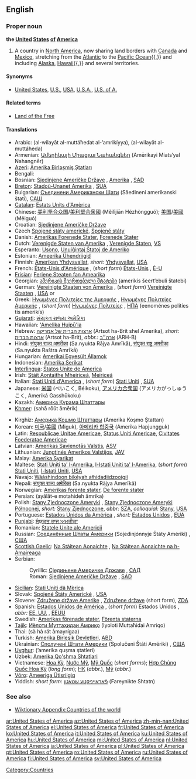 ==English==

===Proper noun===
'''the [[united|United]] [[states|States]] [[of]] [[America]]'''

# A country in [[North America]], now sharing land borders with [[Canada]] and [[Mexico]], stretching from the [[Atlantic Ocean|Atlantic]] to the [[Pacific Ocean]]{{,}} and including [[Alaska]], [[Hawaii]]{{,}} and several territories.

====Synonyms====
*{{italbrac-colon|country in North America}} [[United States]], [[U.S.]], [[USA]], [[U.S.A.]], [[U.S. of A.]]

====Related terms====
*[[Land of the Free]]

====Translations====
{{top}}
*Arabic: {{ARchar|[[الولايات المتحدة الامريكية]]}} (al-wilayāt al-muttáħedat al-’amrikíyya), {{ARchar|[[الولايات المتحدة]]}} (al-wilayāt al-muttáħeda) {{f|p}}
*Armenian: [[Ամերիկայի Միացյալ Նահանգներ]] (Amērikayi Miats‘yal Nahangnēr)
*[[Azeri]]: [[Amerika Birləşmiş Ştatları]]
*Bengali: {{BNchar|[[মার্কিন যুক্তরাষ্ট্র]]}}
*Bosnian: [[Sjedinjene Američke Države]] {{f|p}}, [[Amerika]] {{f}}, [[SAD]]
*[[Breton]]: [[Stadoù-Unanet Amerika]] {{f|p}}, [[SUA]]
*Bulgarian: [[Съединени Американски Щати]] (Sǎedineni amerikanski štati), [[САЩ]]
*[[Catalan]]: [[Estats Units d'Amèrica]] {{m|p}}
*Chinese: [[美利坚合众国]]/[[美利堅合衆國]] (Měilìjiān Hézhòngguó); [[美国]]/[[美國]] (Měiguó)
*Croatian: [[Sjedinjene Američke Države]] {{f|p}}
*Czech [[Spojené státy americké]], [[Spojené státy]]
*Danish: [[Amerikas Forenede Stater]], [[Forenede Stater]]
*Dutch: [[Verenigde Staten van Amerika]] {{f|p}}, [[Verenigde Staten]], [[VS]]
*Esperanto: [[Usono]], [[Unuiĝintaj Ŝtatoj de Ameriko]]
*Estonian: [[Ameerika Ühendriigid]]
*Finnish: [[Amerikan Yhdysvallat]], ''short:'' [[Yhdysvallat]], [[USA]]
*French: [[États-Unis d'Amérique]] {{m|p}}, (''short form'') [[États-Unis]] {{m|p}}, [[É-U]]
*[[Frisian]]: [[Feriene Steaten fan Amearika]]
*Georgian: [[ამერიკის შეერთებული შტატები]] (amerikis šeert‘ebuli štatebi)
*German: [[Vereinigte Staaten von Amerika]] {{m|p}}, (''short form'') [[Vereinigte Staaten]] {{m|p}}, [[USA]] {{m|p}} or {{f|s}}
*Greek: [[Ηνωμένες Πολιτείες της Αμερικής]] {{f|p}}, [[Ηνωμένες Πολιτείες Αμερικής]] {{f|p}}, (''short form'') [[Ηνωμένες Πολιτείες]] {{f|p}}, [[ΗΠΑ]] (eenoménes politíes tis amerikís)
*[[Gujarati]]: [[સંયુકત રાજ્ય અમેરિકા]]
*Hawaiian: [['Amelika Huipū'ia]]
*Hebrew: [[ארצות הברית של אמריקה]] (Artsot ha-Brit shel Amerika), ''short:'' [[ארצות הברית]] (Artsot ha-Brit), ''abbr.:'' [[ארה״ב]] (ARH-B)
*Hindi: [[संयुक्त राज्य अमरीका]] (Sa.nyukta Rājya Amrīkā), [[संयुक्त राष्ट्र अमरीका]] (Sa.nyukta Raštra Amrīkā)
*Hungarian: [[Amerikai Egyesült Államok]]
*Indonesian: [[Amerika Serikat]]
*[[Interlingua]]: [[Statos Unite de America]]
*Irish: [[Stáit Aontaithe Mheiriceá]], [[Meiriceá]]
*Italian: [[Stati Uniti d'America]] {{m|p}}, (''short form'') [[Stati Uniti]] {{m|p}}, [[SUA]]
*Japanese: [[米国]] (べいこく, Béikoku), [[アメリカ合衆国]] (アメリカがっしゅうこく, Ameriká Gasshūkoku)
*Kazakh: [[Америка Құрама Штаттары]]
*[[Khmer]]: {{KMchar|[[សហរដ្ឋអាមេរិក]]}} (sahā rōŭt āmērik)
{{mid}}
*Kirghiz: [[Америка Кошмо Штаттары]] (Amerika Koşmo Ştattarı)
*Korean: [[미국]]/[[美國]] (Miguk), [[아메리카 합중국]] (Amerika Hapjungguk)
*Latin: [[Respublicae Unitae Americae]], [[Status Uniti Americae]], [[Civitates Foederatae Americae]]
*Latvian: [[Amerikas Savienotās Valstis]], [[ASV]]
*Lithuanian: [[Jungtinės Amerikos Valstijos]], [[JAV]]
*Malay: [[Amerika Syarikat]]
*Maltese: [[Stati Uniti ta' l-Amerika]], [[l-Istati Uniti ta' l-Amerika]], (''short form'') [[Stati Uniti]], [[l-Istati Uniti]], [[USA]]
*Navajo: [[Wááshindoon bikéyah ałhidadiidzooígíí]]
*Nepali: [[संयुक्त राज्य अमेरिका]] (Sa.nyukta Rājya Amerīkā)
*Norwegian: [[Amerikas forente stater]], [[De forente stater]]
*Persian: {{FAchar|[[ایالات متحده آمریکا|ایالات متحدهٔ آمریکا]]}} (ayâlât-e motahideh âmrika)
*Polish: [[Stany Zjednoczone Ameryki]] {{m|p}}, [[Stany Zjednoczone Ameryki Północnej]], ''short:'' [[Stany Zjednoczone]], ''abbr:'' [[SZA]], ''colloquial:'' [[Stany]], [[USA]]
*Portuguese: [[Estados Unidos da América]] {{m|p}}, ''short:'' [[Estados Unidos]] {{m|p}}, [[EUA]]
*[[Punjabi]]: [[ਸੰਯੁਕਤ ਰਾਜ ਅਮਰੀਕਾ]]
*Romanian: [[Statele Unite ale Americii]] {{f|p}}
*Russian: [[Соединённые Штаты Америки]] (Sojedinjónnyje Štáty Amériki) {{m|p}}, [[США]]
*[[Scottish Gaelic]]: [[Na Stàitean Aonaichte]] {{f|p}}, [[Na Stàitean Aonaichte na h-Amaireaga]] {{f|p}}
*Serbian:
*:Cyrillic: [[Сједињене Америчке Државе]] {{f|p}}, [[САД]]
*:Roman: [[Sjedinjene Američke Države]] {{f|p}}, [[SAD]]
*[[Sicilian]]: [[Stati Uniti dâ Mèrica]] {{m|p}}
*Slovak: [[Spojené Štáty Americké]] {{m|p}}, [[USA]]
*Slovene: [[Združene države Amerike]] {{f|p}}, [[Združene države]] {{f|p}} (short form), [[ZDA]]
*Spanish: [[Estados Unidos de América]] {{m|s}}, (''short form'') Estados Unidos {{m|s}}, ''abbr:'' [[EE. UU.]] {{m|s}}, [[EEUU]]
*Swedish: [[Amerikas förenade stater]], [[Förenta staterna]]
*[[Tajik]]: [[Иёлоти Муттаҳидаи Амриқо]] (Iyoloti Muttaħidai Amriqo)
*Thai: {{THchar|[[สหรัฐอเมริกา]]}} (sà hà rát àmayrígaa)
*Turkish: [[Amerika Birleşik Devletleri]], [[ABD]]
*Ukrainian: [[Сполучені Штати Америки]] (Spolučeni Štáti Amériki) {{m|p}}, [[США#Ukrainian|США]]
*[[Uyghur]]: {{FAchar|[[ﺋﺎﻣﯧﺮﯨﻜﺎ ﻗﻮﺷﻤﺎ ﺷﺘﺎﺗﻠﯩﺮﻯ]]}} (’amerika quşma ştatleri)
*Uzbek: [[Amerika Qo'shma Shtatlari]]
*Vietnamese: [[Hoa Kỳ]], [[Nước Mỹ]], [[Mỹ Quốc]] (''short forms''); [[Hợp Chủng Quốc Hoa Kỳ]] (''long form''); [[HK#Vietnamese|HK]] (''abbr.''), [[Mỹ]] (''abbr.'')
*[[Võro]]: [[Ameeriga Ütisriigiq]]
*Yiddish: ''short form'': [[פֿאַראייניקטע שטאַטן]] (Fareynikte Shtatn)
{{bottom}}

===See also===
*[[Wiktionary Appendix:Countries of the world]]

[[Category:Countries]]

[[ar:United States of America]]
[[az:United States of America]]
[[zh-min-nan:United States of America]]
[[el:United States of America]]
[[fr:United States of America]]
[[ko:United States of America]]
[[it:United States of America]]
[[ku:United States of America]]
[[hu:United States of America]]
[[mi:United States of America]]
[[nl:United States of America]]
[[ja:United States of America]]
[[pl:United States of America]]
[[pt:United States of America]]
[[ro:United States of America]]
[[ru:United States of America]]
[[fi:United States of America]]
[[sv:United States of America]]